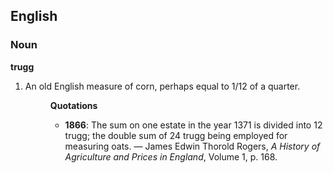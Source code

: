 ==English==
===Noun===
'''trugg'''
#An old English measure of corn, perhaps equal to 1/12 of a quarter.
#:'''Quotations'''
#:*'''1866''': The sum on one estate in the year 1371 is divided into 12 trugg; the double sum of 24 trugg being employed for measuring oats. &mdash; James Edwin Thorold Rogers, ''A History of Agriculture and Prices in England'', Volume 1, p. 168.
